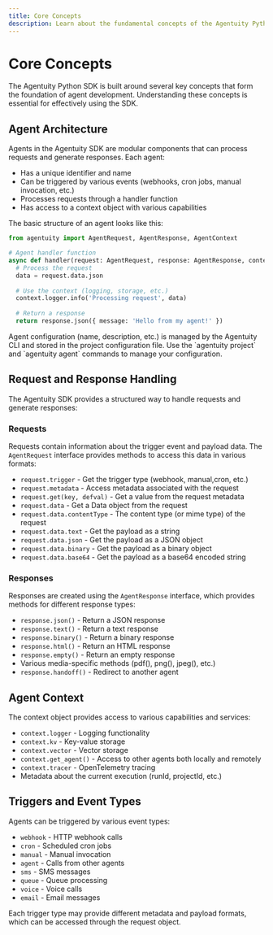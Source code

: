 ```yaml
---
title: Core Concepts
description: Learn about the fundamental concepts of the Agentuity Python SDK
---
```


# Core Concepts

The Agentuity Python SDK is built around several key concepts that form the foundation of agent development. Understanding these concepts is essential for effectively using the SDK.

## Agent Architecture

Agents in the Agentuity SDK are modular components that can process requests and generate responses. Each agent:

- Has a unique identifier and name
- Can be triggered by various events (webhooks, cron jobs, manual invocation, etc.)
- Processes requests through a handler function
- Has access to a context object with various capabilities

The basic structure of an agent looks like this:

```python
from agentuity import AgentRequest, AgentResponse, AgentContext

# Agent handler function
async def handler(request: AgentRequest, response: AgentResponse, context: AgentContext):
  # Process the request
  data = request.data.json
  
  # Use the context (logging, storage, etc.)
  context.logger.info('Processing request', data)
  
  # Return a response
  return response.json({ message: 'Hello from my agent!' })
```

<Callout type="warn" title="Configuration">
  Agent configuration (name, description, etc.) is managed by the Agentuity CLI and stored in the project configuration file.
  Use the `agentuity project` and `agentuity agent` commands to manage your configuration.
</Callout>

## Request and Response Handling

The Agentuity SDK provides a structured way to handle requests and generate responses:

### Requests

Requests contain information about the trigger event and payload data. The `AgentRequest` interface provides methods to access this data in various formats:

- `request.trigger` - Get the trigger type (webhook, manual,cron, etc.)
- `request.metadata` - Access metadata associated with the request
- `request.get(key, defval)` - Get a value from the request metadata
- `request.data` - Get a Data object from the request
- `request.data.contentType` - The content type (or mime type) of the request
- `request.data.text` - Get the payload as a string
- `request.data.json` - Get the payload as a JSON object
- `request.data.binary` - Get the payload as a binary object
- `request.data.base64` - Get the payload as a base64 encoded string

### Responses

Responses are created using the `AgentResponse` interface, which provides methods for different response types:

- `response.json()` - Return a JSON response
- `response.text()` - Return a text response
- `response.binary()` - Return a binary response
- `response.html()` - Return an HTML response
- `response.empty()` - Return an empty response
- Various media-specific methods (pdf(), png(), jpeg(), etc.)
- `response.handoff()` - Redirect to another agent

## Agent Context

The context object provides access to various capabilities and services:

- `context.logger` - Logging functionality
- `context.kv` - Key-value storage
- `context.vector` - Vector storage
- `context.get_agent()` - Access to other agents both locally and remotely
- `context.tracer` - OpenTelemetry tracing
- Metadata about the current execution (runId, projectId, etc.)

## Triggers and Event Types

Agents can be triggered by various event types:

- `webhook` - HTTP webhook calls
- `cron` - Scheduled cron jobs
- `manual` - Manual invocation
- `agent` - Calls from other agents
- `sms` - SMS messages
- `queue` - Queue processing
- `voice` - Voice calls
- `email` - Email messages

Each trigger type may provide different metadata and payload formats, which can be accessed through the request object.
